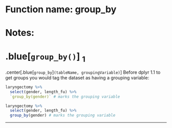 # Function name: group_by
# Notes:
# .blue[`group_by()`] $_1$
.center[.blue[`group_by`]`(tableName, groupingVariable)`]
Before dplyr 1.1 to get groups you would tag the dataset as having a grouping variable:
```r
laryngectomy %>%
  select(gender, length_fu) %>% 
  `group_by(gender)` # marks the grouping variable
```
```r
laryngectomy %>%
  select(gender, length_fu) %>% 
  group_by(gender) # marks the grouping variable
```
---